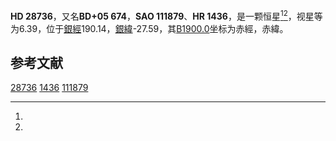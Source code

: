 {{Starbox begin
| name = HD 28736
}}
{{Starbox observe
| epoch = [[J2000.0|J2000.0]]
| constell = {{星座名待查}}<ref name=SIMBAD>{{cite web
 | url=http://simbad.u-strasbg.fr/simbad/sim-id?Ident=HR+{{{1|}}}
 | title =Pulsating variable Star
 | publisher=Centre de Données astronomiques de Strasbourg
 | work=SIMBAD
 | accessdate=2012-07-13}}</ref><ref name=DATA>{{cite web
 | url=http://vizier.u-strasbg.fr/viz-bin/VizieR-5?-out.add=.&-source=5050&-corr=PK=HR&-out.max=9999&HR={{{1|}}}
 | title=VizieR Detailed Page
 | accessdate=2012-07-13
 | deadurl=yes
 | archiveurl=https://web.archive.org/web/20160305034855/http://vizier.u-strasbg.fr/viz-bin/VizieR-5?-out.add=.&-source=5050&-corr=PK%3DHR&-out.max=9999&HR=
 | archivedate=2016-03-05
 }}</ref>
| 星官 = 
| ra = {{RA|4|32|4.8}}<ref name=SIMBAD /><ref name=DATA />
| dec = {{DEC|+5|24|36}}<ref name=SIMBAD /><ref name=DATA />
| appmag_v = 6.39<ref name=SIMBAD /><ref name=DATA />
}}
{{Starbox character
| class = F5V<ref name=SIMBAD /><ref name=DATA />
| b-v = 0.42<ref name=SIMBAD /><ref name=DATA />
| u-b = 0<ref name=SIMBAD /><ref name=DATA />
| r-i = 0.25<ref name=SIMBAD /><ref name=DATA />
| variable = 
}}
{{Starbox astrometry
| radial_v = 0
| prop_mo_ra = 40
| parallax = 
| p_error = 
}}
{{Starbox catalog
| names =BD+05 674，[[SAO星表|SAO]] 111879，[[HD星表|HD]] 28736，[[HR星表|HR]] 1436}}
{{Starbox reference |Simbad=HR+1436}}
{{Starbox end}}

'''HD 28736'''，又名'''BD+05 674'''，'''SAO 111879'''、'''HR 1436'''，是一颗恒星<ref name=SIMBAD /><ref name=DATA />，视星等为6.39，位于[[銀道座標系|銀經]]190.14，[[銀道座標系|銀緯]]-27.59，其[[B1900.0|B1900.0]]坐标为赤經{{RA|4|26|45.2}}，赤緯{{DEC|+5|-27.59|44}}。

== 参考文献 ==
{{reflist}}

{{star-stub}}

[[Category:HD和HDE天體|28736]]
[[Category:HR天體|1436]]
[[Category:SAO天體|111879]]